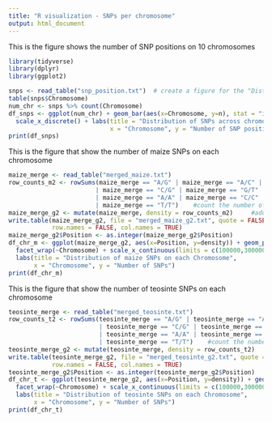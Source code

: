 ```yaml
---
title: "R visualization - SNPs per chromosome"
output: html_document
---
```


This is the figure shows the number of SNP positions on 10 chromosomes
```r
library(tidyverse)
library(dplyr)
library(ggplot2)

snps <- read_table("snp_position.txt")  # create a figure for the "Distribution of SNPs across chromosomes"
table(snps$Chromosome)
num_chr <- snps %>% count(Chromosome)
df_snps <- ggplot(num_chr) + geom_bar(aes(x=Chromosome, y=n), stat = "identity") +
  scale_x_discrete() + labs(title = "Distribution of SNPs across chromosomes",
                            x = "Chromosome", y = "Number of SNP positions")
print(df_snps)
```

This is the figure that show the number of maize SNPs on each chromosome
```r
maize_merge <- read_table("merged_maize.txt")
row_counts_m2 <- rowSums(maize_merge == "A/G" | maize_merge == "A/C" | maize_merge == "A/T"
                        | maize_merge == "C/G" | maize_merge == "G/T" | maize_merge == "C/T"
                        | maize_merge == "A/A" | maize_merge == "C/C" | maize_merge == "G/G"
                        | maize_merge == "T/T")    #count the number of SNPs for each SNP_ID
maize_merge_g2 <- mutate(maize_merge, density = row_counts_m2)     #add a column of SNP number
write.table(maize_merge_g2, file = "merged_maize_g2.txt", quote = FALSE, sep="\t", 
            row.names = FALSE, col.names = TRUE)
maize_merge_g2$Position <- as.integer(maize_merge_g2$Position)
df_chr_m <- ggplot(maize_merge_g2, aes(x=Position, y=density)) + geom_point() +
  facet_wrap(~Chromosome) + scale_x_continuous(limits = c(100000,300000000)) +
  labs(title = "Distribution of maize SNPs on each Chromosome",
       x = "Chromosome", y = "Number of SNPs")
print(df_chr_m)
```

This is the figure that show the number of teosinte SNPs on each chromosome
```r
teosinte_merge <- read_table("merged_teosinte.txt")
row_counts_t2 <- rowSums(teosinte_merge == "A/G" | teosinte_merge == "A/C" | teosinte_merge == "A/T"
                         | teosinte_merge == "C/G" | teosinte_merge == "G/T" | teosinte_merge == "C/T"
                         | teosinte_merge == "A/A" | teosinte_merge == "C/C" | teosinte_merge == "G/G"
                         | teosinte_merge == "T/T")    #count the number of SNPs for each SNP_ID
teosinte_merge_g2 <- mutate(teosinte_merge, density = row_counts_t2)     #add a column of SNP number
write.table(teosinte_merge_g2, file = "merged_teosinte_g2.txt", quote = FALSE, sep="\t", 
            row.names = FALSE, col.names = TRUE)
teosinte_merge_g2$Position <- as.integer(teosinte_merge_g2$Position)
df_chr_t <- ggplot(teosinte_merge_g2, aes(x=Position, y=density)) + geom_point() +
  facet_wrap(~Chromosome) + scale_x_continuous(limits = c(100000,300000000)) +
  labs(title = "Distribution of teosinte SNPs on each Chromosome",
       x = "Chromosome", y = "Number of SNPs")
print(df_chr_t)
```